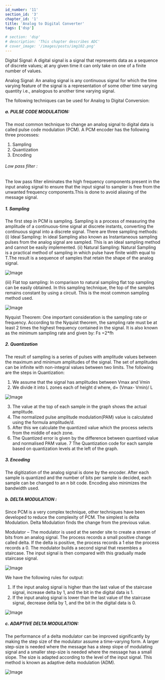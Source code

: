 ```yaml
---
id_number: '11'
section_id: '3'
chapter_id: '1'
title: 'Analog to Digital Converter'
tags: ['dsp']

# section: 'dsp'
# description: 'This chapter describes ADC'
# cover_image: '/images/posts/img102.png'
---
```


Digital Signal: A digital signal is a signal that represents data as a sequence of discrete values; at any given time it can only take on one of a finite number of values.

Analog Signal: An analog signal is any continuous signal for which the time varying feature of the signal is a representation of some other time varying quantity i.e., analogous to another time varying signal.

The following techniques can be used for Analog to Digital Conversion:

##### a. PULSE CODE MODULATION:
The most common technique to change an analog signal to digital data is called pulse code modulation (PCM). A PCM encoder has the following three processes:

1. Sampling
2. Quantization
3. Encoding

###### Low pass filter :
The low pass filter eliminates the high frequency components present in the input analog signal to ensure that the input signal to sampler is free from the unwanted frequency components.This is done to avoid aliasing of the message signal.

##### 1. Sampling 
The first step in PCM is sampling. Sampling is a process of measuring the amplitude of a continuous-time signal at discrete instants, converting the continuous signal into a discrete signal. There are three sampling methods:
(i) Ideal Sampling: In ideal Sampling also known as Instantaneous sampling pulses from the analog signal are sampled. This is an ideal sampling method and cannot be easily implemented.
(ii) Natural Sampling: Natural Sampling is a practical method of sampling in which pulse have finite width equal to T.The result is a sequence of samples that retain the shape of the analog signal.

![Image](/images/posts/dsp/n5.jpg "")

(iii) Flat top sampling: In comparison to natural sampling flat top sampling can be easily obtained. In this sampling technique, the top of the samples remains constant by using a circuit. This is the most common sampling method used.

![Image](/images/posts/dsp/n3.jpg "")

Nyquist Theorem:
One important consideration is the sampling rate or frequency. According to the Nyquist theorem, the sampling rate must be at least 2 times the highest frequency contained in the signal. It is also known as the minimum sampling rate and given by:
Fs =2*fh

##### 2. Quantization 
The result of sampling is a series of pulses with amplitude values between the maximum and minimum amplitudes of the signal. The set of amplitudes can be infinite with non-integral values between two limits.
The following are the steps in Quantization:

1. We assume that the signal has amplitudes between Vmax and Vmin
2. We divide it into L zones each of height d where,
d= (Vmax- Vmin)/ L

![Image](/images/posts/dsp/DigitalElect1.png "")

3. The value at the top of each sample in the graph shows the actual amplitude.
4. The normalized pulse amplitude modulation(PAM) value is calculated using the formula amplitude/d.
5. After this we calculate the quantized value which the process selects from the middle of each zone.
6. The Quantized error is given by the difference between quantised value and normalised PAM value.
7 The Quantization code for each sample based on quantization levels at the left of the graph.
##### 3. Encoding
The digitization of the analog signal is done by the encoder. After each sample is quantized and the number of bits per sample is decided, each sample can be changed to an n bit code. Encoding also minimizes the bandwidth used.
##### b. DELTA MODULATION :
Since PCM is a very complex technique, other techniques have been developed to reduce the complexity of PCM. The simplest is delta Modulation. Delta Modulation finds the change from the previous value.

Modulator – The modulator is used at the sender site to create a stream of bits from an analog signal. The process records a small positive change called delta. If the delta is positive, the process records a 1 else the process records a 0. The modulator builds a second signal that resembles a staircase. The input signal is then compared with this gradually made staircase signal.

![Image](/images/posts/dsp/DigitalElect.png "")

We have the following rules for output:

1. If the input analog signal is higher than the last value of the staircase signal, increase delta by 1, and the bit in the digital data is 1.
2. If the input analog signal is lower than the last value of the staircase signal, decrease delta by 1, and the bit in the digital data is 0.

![Image](/images/posts/dsp/n2.jpg "")

##### c. ADAPTIVE DELTA MODULATION:
The performance of a delta modulator can be improved significantly by making the step size of the modulator assume a time-varying form. A larger step-size is needed where the message has a steep slope of modulating signal and a smaller step-size is needed where the message has a small slope. The size is adapted according to the level of the input signal. This method is known as adaptive delta modulation (ADM).

![Image](/images/posts/dsp/n1.jpg "")

